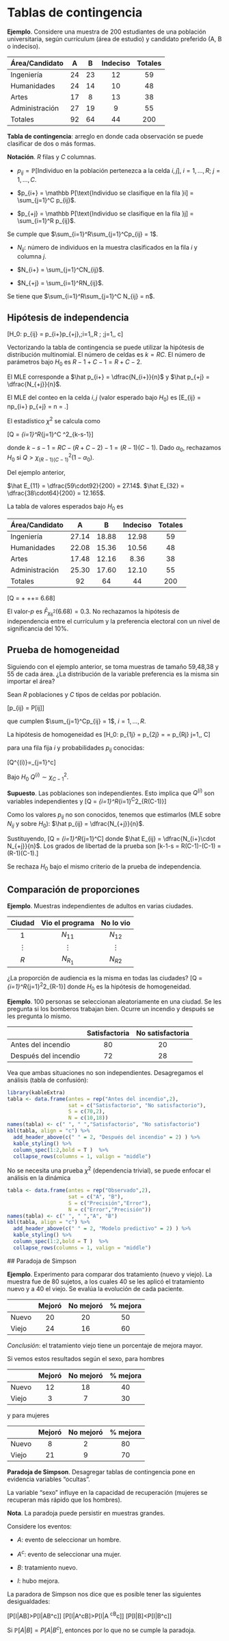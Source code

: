 # Tablas de contingencia

**Ejemplo**. Considere una muestra de 200 estudiantes de una población universitaria, según currículum (área de estudio) y candidato preferido (A, B o indeciso).

| Área/Candidato | A | B | Indeciso | Totales|
|-----------------|:--:|:---:|:----------:|:--------:|
|Ingeniería|24|23|12|59|
|Humanidades| 24|14|10|48|
|Artes|17|8|13|38|
|Administración|27|19|9|55|
|Totales|92|64|44|200|

**Tabla de contingencia**: arreglo en donde cada observación se puede clasificar de dos o más formas.

**Notación**. $R$ filas y $C$ columnas. 

* $p_{ij} = \mathbb P[\text{Individuo en la población pertenezca a la celda }i,j]$, $i=1,\dots,R$; $j=1,\dots, C$.

* $p_{i+} = \mathbb P[\text{Individuo se clasifique en la fila }i] = \sum_{j=1}^C p_{ij}$.

* $p_{+j} = \mathbb P[\text{Individuo se clasifique en la fila }j] = \sum_{i=1}^R p_{ij}$.

Se cumple que $\sum_{i=1}^R\sum_{j=1}^Cp_{ij} = 1$.

* $N_{ij}$: número de individuos en la muestra clasificados en la fila $i$ y columna $j$.

* $N_{i+} = \sum_{j=1}^CN_{ij}$.

* $N_{+j} = \sum_{i=1}^RN_{ij}$.

Se tiene que $\sum_{i=1}^R\sum_{j=1}^C N_{ij} = n$.

## Hipótesis de independencia

\[H_0: p_{ij} = p_{i+}\cdot p_{+j},\;i=1,\dots,R \; ;j=1,\dots, c\]

Vectorizando la tabla de contingencia se puede utilizar la hipótesis de distribución multinomial. El número de celdas es $k=RC$. El número de parámetros bajo $H_0$ es $R-1+C-1 = R+C-2$.

El MLE corresponde a $\hat p_{i+} = \dfrac{N_{i+}}{n}$ y $\hat p_{+j} = \dfrac{N_{+j}}{n}$.

El MLE del conteo en la celda $i,j$ (valor esperado bajo $H_0$) es
\[\hat E_{ij} = n\hat p_{i+} \hat p_{+j}  = n\dfrac{N_{i+}}{n}\dfrac{N_{+j}}{n} = \dfrac{N_{i+}N_{+j}}{n}.\]

El estadístico $\chi^2$ se calcula como

\[Q = \sum_{i=1}^R\sum_{j=1}^C \dfrac{(N_{ij}-\hat E_{ij})^2}{\hat E_{ij}} \underset{n\text{ grande, }H_0}{\sim} \chi^2_{k-s-1}\]

donde $k-s-1 = RC-(R+C-2)-1 = (R-1)(C-1).$ Dado $\alpha_0$, rechazamos $H_0$ si $Q>\chi^2_{(R-1)(C-1)}(1-\alpha_0)$.

Del ejemplo anterior, 

$\hat E_{11} = \dfrac{59\cdot92}{200} = 27.14$.
$\hat E_{32} = \dfrac{38\cdot64}{200} = 12.165$.

La tabla de valores esperados bajo $H_0$ es

| Área/Candidato | A | B | Indeciso | Totales|
|-----------------|:--:|:---:|:----------:|:--------:|
|Ingeniería|27.14|18.88|12.98|59|
|Humanidades| 22.08|15.36|10.56|48|
|Artes|17.48|12.16|8.36|38|
|Administración|25.30|17.60|12.10|55|
|Totales|92|64|44|200|

\[Q = \dfrac{(24-27.14)^2}{27.14} + \cdots+\dfrac{(8-12.16)^2}{12.16}+\cdots = 6.68\]

El valor-*p* es $\bar F_{\chi^2_6}(6.68) = 0.3$. No rechazamos la hipótesis de independencia entre el currículum y la preferencia electoral con un nivel de significancia del 10%.

## Prueba de homogeneidad

Siguiendo con el ejemplo anterior, se toma muestras de tamaño 59,48,38 y 55 de cada área. ¿La distribución de la variable preferencia es la misma sin importar el área?

Sean $R$ poblaciones y $C$ tipos de celdas por población. 

\[p_{ij} = \mathbb P[\text{una observación pertenece a la }i\text{-ésima población y a la categoría }j]\]

que cumplen $\sum_{j=1}^Cp_{ij} = 1$, $i=1,\dots,R$.

La hipótesis de homogeneidad es 
\[H_0: p_{1j} = p_{2j} = \dots = p_{Rj} \text{ para }j=1,\dots, C\]

para una fila fija $i$ y probabilidades $p_{ij}$ conocidas:

\[Q^{(i)}=\sum_{j=1}^c\dfrac{(N_{ij}-N_{i+}p_{ij})}{N_{i+}p_{ij}}\]

Bajo $H_0$ $Q^{(i)}\sim \chi^2_{C-1}$. 

**Supuesto**. Las poblaciones son independientes. Esto implica que $Q^{(i)}$ son variables independientes y 
\[Q = \sum_{i=1}^R\sum_{i=1}^C\dfrac{(N_{ij}-N_{i+}p_{ij})^2}{N_{i+}p_{ij}}\sim \chi^2_{R(C-1)}\]

Como los valores $p_{ij}$ no son conocidos, tenemos que estimarlos (MLE sobre $N_{ij}$ y sobre $H_0$): $\hat p_{ij} = \dfrac{N_{+j}}{n}$.

Sustituyendo,
\[Q = \sum_{i=1}^R\sum_{j=1}^C\dfrac{(N_{ij}-\hat E_{ij})^2}{\hat E_{ij}}\]
donde $\hat E_{ij} = \dfrac{N_{i+}\cdot N_{+j}}{n}$. Los grados de libertad de la prueba son 
\[k-1-s = R(C-1)-(C-1) = (R-1)(C-1).\]

Se rechaza $H_0$ bajo el mismo criterio de la prueba de independencia.

## Comparación de proporciones

**Ejemplo**. Muestras independientes de adultos en varias ciudades.

| Ciudad | Vio el programa | No lo vio|
|:---------:|:------:|:---------:|
|$1$|$N_{11}$|$N_{12}$|
|$\vdots$|$\vdots$|$\vdots$|
|$R$|$N_{R_1}$|$N_{R2}$|

¿La proporción de audiencia es la misma en todas las ciudades?
\[Q = \sum_{i=1}^R\sum_{j=1}^2\dfrac{N_{ij}-\hat E_{ij}}{\hat E_{ij}}\underset{H_0}\sim \chi^2_{R-1}\]
donde $H_0$ es la hipótesis de homogeneidad.

**Ejemplo**. 100 personas se seleccionan aleatoriamente en una ciudad. Se les pregunta si los bomberos trabajan bien. Ocurre un incendio y después se les pregunta lo mismo.

| |Satisfactoria| No satisfactoria|
|---|:----------:|:------------:|
|Antes del incendio | 80|20|
|Después del incendio|72|28|

Vea que ambas situaciones no son independientes. Desagregamos el análisis (tabla de confusión):

```r
library(kableExtra)
tabla <- data.frame(antes = rep("Antes del incendio",2), 
                    sat = c("Satisfactorio", "No satisfactorio"),
                    S = c(70,2),
                    N = c(10,18))
names(tabla) <- c(" ", " ","Satisfactorio", "No satisfactorio")
kbl(tabla, align = "c") %>%
  add_header_above(c(" " = 2, "Después del incendio" = 2) ) %>%
  kable_styling() %>% 
  column_spec(1:2,bold = T )  %>%
  collapse_rows(columns = 1, valign = "middle") 
```

No se necesita una prueba $\chi^2$ (dependencia trivial), se puede enfocar el análisis en la dinámica

```r
tabla <- data.frame(antes = rep("Observado",2), 
                    sat = c("A", "B"),
                    S = c("Precisión","Error"),
                    N = c("Error","Precisión"))
names(tabla) <- c(" ", " ","A", "B")
kbl(tabla, align = "c") %>%
  add_header_above(c(" " = 2, "Modelo predictivo" = 2) ) %>%
  kable_styling() %>% 
  column_spec(1:2,bold = T )  %>%
  collapse_rows(columns = 1, valign = "middle") 
```

 ## Paradoja de Simpson
 
 **Ejemplo**. Experimento para comparar dos tratamiento (nuevo y viejo). La muestra fue de 80 sujetos, a los cuales 40 se les aplicó el tratamiento nuevo y a 40 el viejo. Se evalúa la evolución de cada paciente.
 
| | Mejoró| No mejoró | % mejora|
|--|:------:|:------------:|:---------:|
|Nuevo| 20| 20 | 50|
|Viejo|24|16|60|

*Conclusión*: el tratamiento viejo tiene un porcentaje de mejora mayor.

Si vemos estos resultados según el sexo, para hombres

| | Mejoró| No mejoró | % mejora|
|--|:------:|:------------:|:---------:|
|Nuevo| 12| 18 | 40|
|Viejo|3|7|30|

y para mujeres

| | Mejoró| No mejoró | % mejora|
|--|:------:|:------------:|:---------:|
|Nuevo| 8|2 | 80|
|Viejo|21|9|70|

**Paradoja de Simpson**. Desagregar tablas de contingencia pone en evidencia variables "ocultas".

La variable "sexo" influye en la capacidad de recuperación (mujeres se recuperan más rápido que los hombres).

**Nota**. La paradoja puede persistir en muestras grandes.

Considere los eventos:

* $A$: evento de seleccionar un hombre.

* $A^c$: evento de seleccionar una mujer.

* $B$: tratamiento nuevo.

* $I$: hubo mejora.

La paradora de Simpson nos dice que es posible tener las siguientes desigualdades:

\[\mathbb P[I|A\cap B]>\mathbb P[I|A\cap B^c]\]
\[\mathbb P[I|A^c\cap B]>\mathbb P[I|A ^c\cap B^c]\]
\[\mathbb P[I|B]<\mathbb P[I|B^c]\]

Si $\mathbb P[A|B] = P[A|B^c]$, entonces
\begin{align*}
\mathbb P[I|B] & = \mathbb P[I|B\cap A] \cdot \mathbb P[A|B]  + \mathbb P[I|B\cap A^c] \cdot \mathbb P[A^c|B] \\& > \mathbb P[I|A\cap B^c] \cdot \mathbb P[A|B]  + \mathbb P[I|A^c\cap B^c] \cdot \mathbb P[A^c|B]\\
& =  \mathbb P[I|A\cap B^c] \cdot \mathbb P[A|B^c]  + \mathbb P[I|A^c\cap B^c] \cdot \mathbb P[A^c|B^c] \\
& = \mathbb P[I|B^c]
\end{align*}
por lo que no se cumple la paradoja.
